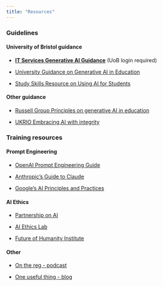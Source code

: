 ```yaml
---
title: "Resources"
---
```


### Guidelines

#### University of Bristol guidance

- [**IT Services Generative AI Guidance**](https://uob.sharepoint.com/sites/itservices/SitePages/generative-ai.aspx) (UoB login required)

- [University Guidance on Generative AI in Education](https://www.bristol.ac.uk/bilt/sharing-practice/guides/guidance-on-ai/)

- [Study Skills Resource on Using AI for Students](https://alt.content.bris.ac.uk/bbcswebdav/courses/Study_Skills/using-ai-at-university/)


#### Other guidance

- [Russell Group Principles on generative AI in education](../assets/Russell%20Group%20principles%20on%20generative%20AI%20in%20education.pdf)

- [UKRIO Embracing AI with integrity](https://doi.org/10.37672/UKRIO.2025.06.embracingAIwithintegrity)


### Training resources

#### Prompt Engineering 

- [OpenAI Prompt Engineering Guide](https://platform.openai.com/docs/guides/prompt-engineering)

- [Anthropic's Guide to Claude](https://docs.anthropic.com/claude/docs)

- [Google's AI Principles and Practices](https://ai.google/principles/)


#### AI Ethics 

- [Partnership on AI](https://partnershiponai.org/)

- [AI Ethics Lab](https://aiethicslab.com/)

- [Future of Humanity Institute](https://www.fhi.ox.ac.uk/)


#### Other

- [On the reg - podcast](https://onthereg.buzzsprout.com/)

- [One useful thing - blog](https://www.oneusefulthing.org/)